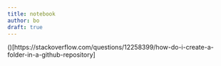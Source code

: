 ```yaml
---
title: notebook
author: bo
draft: true
---
```


()[https://stackoverflow.com/questions/12258399/how-do-i-create-a-folder-in-a-github-repository]
